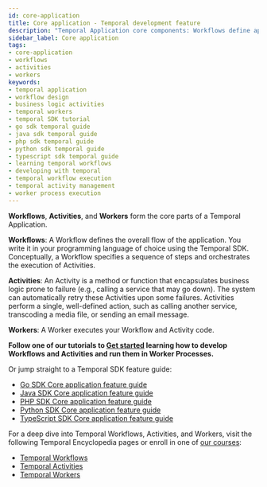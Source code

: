 ```yaml
---
id: core-application
title: Core application - Temporal development feature
description: "Temporal Application core components: Workflows define application flow, Activities encapsulate business logic, and Workers execute code; learn to develop and run workflows and activities with our SDK guides and tutorials."
sidebar_label: Core application
tags:
- core-application
- workflows
- activities
- workers
keywords:
- temporal application
- workflow design
- business logic activities
- temporal workers
- temporal SDK tutorial
- go sdk temporal guide
- java sdk temporal guide
- php sdk temporal guide
- python sdk temporal guide
- typescript sdk temporal guide
- learning temporal workflows
- developing with temporal
- temporal workflow execution
- temporal activity management
- worker process execution
---
```


**Workflows**, **Activities**, and **Workers** form the core parts of a Temporal Application.

**Workflows**: A Workflow defines the overall flow of the application.
You write it in your programming language of choice using the Temporal SDK.
Conceptually, a Workflow specifies a sequence of steps and orchestrates the execution of Activities.

**Activities**: An Activity is a method or function that encapsulates business logic prone to failure (e.g., calling a service that may go down).
The system can automatically retry these Activities upon some failures.
Activities perform a single, well-defined action, such as calling another service, transcoding a media file, or sending an email message.

**Workers**: A Worker executes your Workflow and Activity code.

**Follow one of our tutorials to [Get started](https://learn.temporal.io/getting_started/) learning how to develop Workflows and Activities and run them in Worker Processes.**

Or jump straight to a Temporal SDK feature guide:

- [Go SDK Core application feature guide](/develop/go/temporal-client)
- [Java SDK Core application feature guide](/develop/java/temporal-client#connect-to-development-service)
- [PHP SDK Core application feature guide](/dev-guide/php/foundations#connect-to-a-dev-cluster)
- [Python SDK Core application feature guide](/dev-guide/python/foundations#connect-to-a-dev-cluster)
- [TypeScript SDK Core application feature guide](/dev-guide/typescript/foundations#connect-to-a-dev-cluster)

For a deep dive into Temporal Workflows, Activities, and Workers, visit the following Temporal Encyclopedia pages or enroll in one of [our courses](https://learn.temporal.io/courses/):

- [Temporal Workflows](/workflows)
- [Temporal Activities](/activities)
- [Temporal Workers](/workers)
